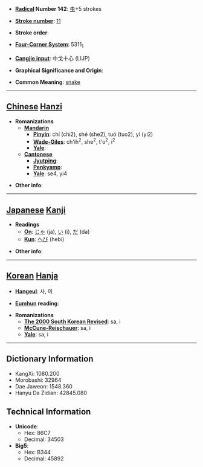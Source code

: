 * '''[[Wiktionary:Chinese radical index| Radical]] Number 142''': [[Wiktionary:Chinese radical index 虫|虫]]+5 strokes

* '''[[Wiktionary:Chinese total strokes index|Stroke number]]''': [[Wiktionary:Chinese total strokes index 11|11]]

* '''Stroke order''': 

* '''[[Wiktionary:Chinese four corner index|Four-Corner System]]''': 5311<sub>1</sub>

* '''[[Wiktionary:Chinese Cangjie index|Cangjie input]]''': 中戈十心 (LIJP)

* '''Graphical Significance and Origin''': 

* '''Common Meaning''': [[snake]]

----

== [[Chinese]] [[Hanzi]] ==

* '''Romanizations'''
** '''[[Mandarin]]'''
*** '''[[Pinyin]]''': chí (chi2), shé (she2), tuó (tuo2), yí (yi2)
*** '''[[Wade-Giles]]''': ch'ih<sup>2</sup>, she<sup>2</sup>, t'o<sup>2</sup>, i<sup>2</sup>
*** '''[[Yale]]''': 
** '''[[Cantonese]]'''
*** '''[[Jyutping]]''':
*** '''[[Penkyamp]]''': 
*** '''[[Yale]]''': se4, yi4

* '''Other info''': 

----

== [[Japanese]] [[Kanji]] ==

* '''Readings'''
** '''[[On]]''': [[じゃ]] (ja), [[い]] (i), [[だ]] (da)
** '''[[Kun]]''': [[へび]] (hebi)

* '''Other info''':  

----

== [[Korean]] [[Hanja]] ==

* '''[[Hangeul]]''': 사, 이

* '''[[Eumhun]] reading''': 

* '''Romanizations'''
** '''[[The 2000 South Korean Revised Romanization|The 2000 South Korean Revised]]''': sa, i
** '''[[McCune-Reischauer]]''': sa, i
** '''[[Yale]]''': sa, i

----

== Dictionary Information ==

* KangXi: 1080.200
* Morobashi: 32964
* Dae Jaweon: 1548.360
* Hanyu Da Zidian: 42845.080

== Technical Information ==

* '''Unicode''':
** Hex: 86C7
** Decimal: 34503
* '''Big5''':
** Hex: B344
** Decimal: 45892